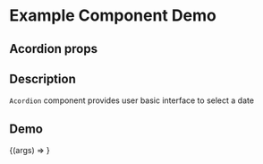 
<Meta title="Example/Acordion" component={Acordion} />

# Example Component Demo

## Acordion props
<Props of={Acordion} />

## Description

`Acordion` component provides user basic interface to select a date

## Demo

<Canvas>
  <Story name="Example Acordion">
    {(args) => <Acordion {...args} />}
  </Story>
</Canvas>
